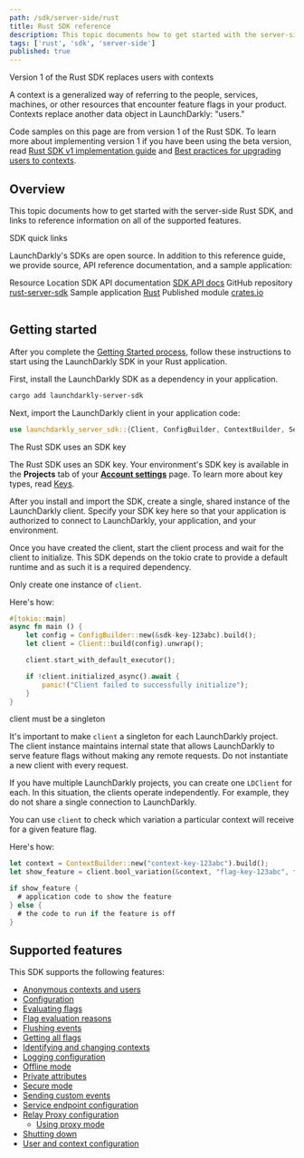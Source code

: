 ```yaml
---
path: /sdk/server-side/rust
title: Rust SDK reference
description: This topic documents how to get started with the server-side Rust SDK, and links to reference information on all of the supported features.
tags: ['rust', 'sdk', 'server-side']
published: true
---
```


<Callout intent="info">
<CalloutTitle>Version 1 of the Rust SDK replaces users with contexts</CalloutTitle>
<CalloutDescription>

A context is a generalized way of referring to the people, services, machines, or other resources that encounter feature flags in your product. Contexts replace another data object in LaunchDarkly: "users."

Code samples on this page are from version 1 of the Rust SDK. To learn more about implementing version 1 if you have been using the beta version, read [Rust SDK v1 implementation guide](/sdk/server-side/rust/implementation-v1) and [Best practices for upgrading users to contexts](/guides/flags/upgrading-contexts).

</CalloutDescription>
</Callout>

## Overview

This topic documents how to get started with the server-side Rust SDK, and links to reference information on all of the supported features.

<Callout intent="primary">
<CalloutTitle>SDK quick links</CalloutTitle>
<CalloutDescription>

LaunchDarkly's SDKs are open source. In addition to this reference guide, we provide source, API reference documentation, and a sample application:

<Table>
  <TableHeader>
    <TableHeadCell>Resource</TableHeadCell>
    <TableHeadCell>Location</TableHeadCell>
  </TableHeader>
  <TableBody>
    <TableRow>
      <TableCell>SDK API documentation</TableCell>
      <TableCell><a href="https://docs.rs/launchdarkly-server-sdk">SDK API docs</a></TableCell>
    </TableRow>
    <TableRow>
      <TableCell>GitHub repository</TableCell>
      <TableCell><a href="https://github.com/launchdarkly/rust-server-sdk">rust-server-sdk</a></TableCell>
    </TableRow>
    <TableRow>
      <TableCell>Sample application</TableCell>
      <TableCell><a href="https://github.com/launchdarkly/hello-rust">Rust</a></TableCell>
    </TableRow>
    <TableRow>
      <TableCell>Published module</TableCell>
      <TableCell><a href="https://crates.io/crates/launchdarkly-server-sdk">crates.io</a></TableCell>
    </TableRow>
  </TableBody>
</Table>

</CalloutDescription>
</Callout>

## Getting started

After you complete the [Getting Started process](/home/getting-started), follow these instructions to start using the LaunchDarkly SDK in your Rust application.

First, install the LaunchDarkly SDK as a dependency in your application.

<CodeSample>
<CSTab label="Shell">

```bash
cargo add launchdarkly-server-sdk
```

</CSTab>
</CodeSample>

Next, import the LaunchDarkly client in your application code:

<CodeSample>
<CSTab label="Rust">

```rust
use launchdarkly_server_sdk::{Client, ConfigBuilder, ContextBuilder, ServiceEndpointsBuilder};
```

</CSTab>
</CodeSample>

<Callout intent="info">
<CalloutTitle>The Rust SDK uses an SDK key</CalloutTitle>
<CalloutDescription>

The Rust SDK uses an SDK key. Your environment's SDK key is available in the **Projects** tab of your [**Account settings**](https://app.launchdarkly.com/settings#/projects) page. To learn more about key types, read [Keys](/sdk/concepts/client-side-server-side#keys).

</CalloutDescription>
</Callout>

After you install and import the SDK, create a single, shared instance of the LaunchDarkly client. Specify your SDK key here so that your application is authorized to connect to LaunchDarkly, your application, and your environment.

Once you have created the client, start the client process and wait for the client to initialize. This SDK depends on the tokio crate to provide a default runtime and as such it is a required dependency.

Only create one instance of `client`.

Here's how:

<CodeSample>
<CSTab label="Rust">

```rust
#[tokio::main]
async fn main () {
    let config = ConfigBuilder::new(&sdk-key-123abc).build();
    let client = Client::build(config).unwrap();

    client.start_with_default_executor();

    if !client.initialized_async().await {
        panic!("Client failed to successfully initialize");
    }
}
```

</CSTab>
</CodeSample>

<Callout intent="alert">
<CalloutTitle>client must be a singleton</CalloutTitle>
<CalloutDescription>

It's important to make `client` a singleton for each LaunchDarkly project. The client instance maintains internal state that allows LaunchDarkly to serve feature flags without making any remote requests. Do not instantiate a new client with every request.

If you have multiple LaunchDarkly projects, you can create one `LDClient` for each. In this situation, the clients operate independently. For example, they do not share a single connection to LaunchDarkly.

</CalloutDescription>
</Callout>

You can use `client` to check which variation a particular context will receive for a given feature flag.

Here's how:

<CodeSample>
<CSTab label="Rust">

```rust
let context = ContextBuilder::new("context-key-123abc").build();
let show_feature = client.bool_variation(&context, "flag-key-123abc", false);

if show_feature {
  # application code to show the feature
} else {
  # the code to run if the feature is off
}
```

</CSTab>
</CodeSample>

## Supported features

This SDK supports the following features:

* [Anonymous contexts and users](/sdk/features/anonymous#rust)
* [Configuration](/sdk/features/config#rust)
* [Evaluating flags](/sdk/features/evaluating#rust)
* [Flag evaluation reasons](/sdk/features/evaluation-reasons#rust)
* [Flushing events](/sdk/features/flush#rust)
* [Getting all flags](/sdk/features/all-flags#rust)
* [Identifying and changing contexts](/sdk/features/identify#rust)
* [Logging configuration](/sdk/features/logging#rust)
* [Offline mode](/sdk/features/offline-mode#rust)
* [Private attributes](/sdk/features/private-attributes#rust)
* [Secure mode](/sdk/features/secure-mode#rust)
* [Sending custom events](/sdk/features/events#rust)
* [Service endpoint configuration](/sdk/features/service-endpoint-configuration#rust)
* [Relay Proxy configuration](/sdk/features/relay-proxy-configuration)
  * [Using proxy mode](/sdk/features/relay-proxy-configuration/proxy-mode#rust)
* [Shutting down](/sdk/features/shutdown#rust)
* [User and context configuration](/sdk/features/user-context-config#rust)

